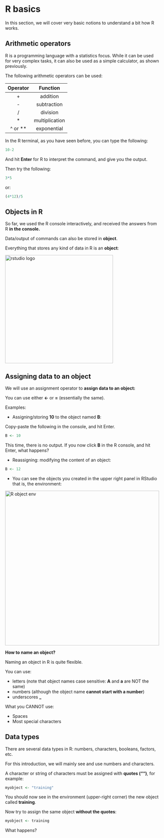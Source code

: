 # R basics

In this section, we will cover very basic notions to understand a bit how R works.

## Arithmetic operators

R is a programming language with a statistics focus. While it can be used for very complex tasks, it can also be used as a simple calculator, as shown previously.

The following arithmetic operators can be used:

| Operator  | Function      |
|:--------: |:-------------:|
|     +     | addition      |
|     -     | subtraction   |
|     /     | division      |
|     *     | multiplication|
|  ^ or **  | exponential   |

In the R terminal, as you have seen before, you can type the following:

```r
10-2
```

And hit **Enter** for R to interpret the command, and give you the output.

Then try the following:

```r
3*5
```

or:

```r
(4*12)/5
```


## Objects in R

So far, we  used the R console interactively, and received the answers from R **in the console.**

Data/output of commands can also be stored in **object**.

Everything that stores any kind of data in R is an **object**:

<img src="images/R_basics_objects.png" alt="rstudio logo" width="350"/>

## Assigning data to an object

We will use an assignment operator to **assign data to an object:**

You can use either **<-** or **=** (essentially the same).

Examples:

* Assigning/storing **10** to the object named **B**:

Copy-paste the following in the console, and hit Enter.

```r
B <- 10
```

This time, there is no output. If you now click **B** in the R console, and hit Enter, what happens?

* Reassigning: modifying the content of an object:

```r
B <- 12
```

* You can see the objects you created in the upper right panel in RStudio that is, the environment:

<img src="images/R_basics_object_env.png" alt="R object env" width="500"/>

**How to name an object?**

Naming an object in R is quite flexible.

You can use:

* letters (note that object names case sensitive: **A** and **a** are NOT the same)
* numbers (although the object name **cannot start with a number**)
* underscores **\_**

What you CANNOT use:

* Spaces
* Most special characters

## Data types

There are several data types in R: numbers, characters, booleans, factors, etc.

For this introduction, we will mainly see and use numbers and characters.

A character or string of characters must be assigned with **quotes ("")**, for example:

```r
myobject <- "training"
```

You should now see in the environment (upper-right corner) the new object called **training**.

Now try to assign the same object **without the quotes**:

```r
myobject <- training
```

What happens?




